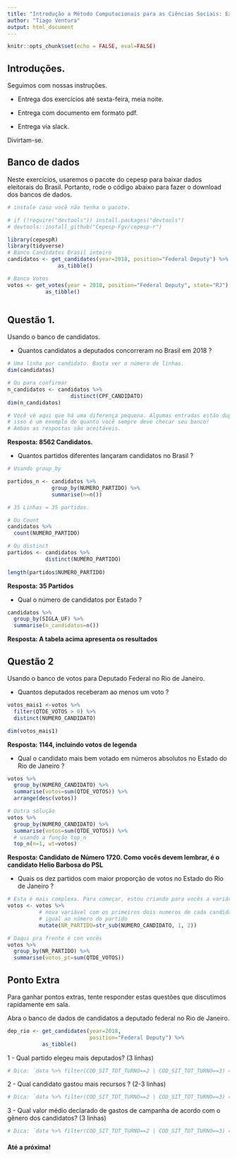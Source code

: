 ```yaml
---
title: "Introdução a Método Computacionais para as Ciências Sociais: Exercício 3"
author: "Tiago Ventura"
output: html_document
---
```


```r
knitr::opts_chunk$set(echo = FALSE, eval=FALSE)
```

## Introduções. 

Seguimos com nossas instruções. 

- Entrega dos exercícios até sexta-feira, meia noite. 

- Entrega com documento em formato pdf. 

- Entrega via slack. 

Divirtam-se. 

## Banco de dados

Neste exercícios, usaremos o pacote do cepesp para baixar dados eleitorais do Brasil. Portanto, rode o código abaixo para fazer o download dos bancos de dados. 

```r
# instale caso você não tenha o pacote. 

# if (!require("devtools")) install.packages("devtools")
# devtools::install_github("Cepesp-Fgv/cepesp-r")

library(cepespR)
library(tidyverse)
# Banco Candidatos Brasil inteiro
candidatos <- get_candidates(year=2018, position="Federal Deputy") %>% 
                as_tibble()

# Banco Votos
votos <- get_votes(year = 2018, position="Federal Deputy", state="RJ") %>%
            as_tibble()



```

## Questão 1.

Usando o banco de candidatos. 

- Quantos candidatos a deputados concorreram no Brasil em 2018 ?

```r

# Uma linha por candidato. Basta ver o número de linhas. 
dim(candidatos)

# Ou para confirmar
n_candidatos <- candidatos %>%
                    distinct(CPF_CANDIDATO) 
dim(n_candidatos)

# Você vê aqui que há uma diferença pequena. Algumas entradas estão duplicadas. 
# isso é um exemplo do quanto você sempre deve checar seu banco! 
# Ambas as respostas são aceitáveis.

```

**Resposta: 8562 Candidatos.**


- Quantos partidos diferentes lançaram candidatos no Brasil ?

```r
# Usando group_by

partidos_n <- candidatos %>% 
              group_by(NUMERO_PARTIDO) %>%
              summarise(n=n())

# 35 Linhas = 35 partidos.

# Ou Count
candidatos %>% 
  count(NUMERO_PARTIDO) 

# Ou distinct
partidos <- candidatos %>%
            distinct(NUMERO_PARTIDO)
  
length(partidos$NUMERO_PARTIDO)
```

**Resposta: 35 Partidos**

- Qual o número de candidatos por Estado ?

```r

candidatos %>%
  group_by(SIGLA_UF) %>%
  summarise(n_candidatos=n())

```

**Resposta: A tabela acima apresenta os resultados**



## Questão 2

Usando o banco de votos para Deputado Federal no Rio de Janeiro. 

- Quantos deputados receberam ao menos um voto ?

```r
votos_mais1 <-votos %>%
  filter(QTDE_VOTOS > 0) %>%
  distinct(NUMERO_CANDIDATO)

dim(votos_mais1)
```

**Resposta: 1144, incluindo votos de legenda**


- Qual o candidato mais bem votado em números absolutos no Estado do Rio de Janeiro ?

```r
votos %>%
  group_by(NUMERO_CANDIDATO) %>%
  summarise(votos=sum(QTDE_VOTOS)) %>%
  arrange(desc(votos))

# Outra solução
votos %>%
  group_by(NUMERO_CANDIDATO) %>%
  summarise(votos=sum(QTDE_VOTOS)) %>%
  # usando a função top_n
  top_n(n=1, wt=votos)

```

**Resposta: Candidato de Número 1720. Como vocês devem lembrar, é o candidato Helio Barbosa do PSL**


- Quais os dez partidos com maior proporção de votos no Estado do Rio de Janeiro ?

```r
# Esta é mais complexa. Para começar, estou criando para vocês a variável partido. 
votos <- votos %>%
          # nova variável com os primeiros dois numeros de cada candidato
          # igual ao número do partido
          mutate(NR_PARTIDO=str_sub(NUMERO_CANDIDATO, 1, 2)) 

# Daqui pra frente é con vocês
votos %>%
  group_by(NR_PARTIDO) %>%
  summarise(votos_pt=sum(QTDE_VOTOS))

```

## Ponto Extra

Para ganhar pontos extras, tente responder estas questões que discutimos rapidamente em sala. 


Abra o banco de dados de candidatos a deputado federal no Rio de Janeiro. 

```r

dep_rio <- get_candidates(year=2018,
                          position="Federal Deputy") %>%
           as_tibble()
```


1 - Qual partido elegeu mais deputados? (3 linhas)

```r
# Dica: `data %>% filter(COD_SIT_TOT_TURNO==2 | COD_SIT_TOT_TURNO==3) =  filtra somente os eleitos. 

```

2 - Qual candidato gastou mais recursos ? (2-3 linhas)


```r
# Dica: `data %>% filter(COD_SIT_TOT_TURNO==2 | COD_SIT_TOT_TURNO==3) =  filtra somente os eleitos. 

```

3 - Qual valor médio declarado de gastos de campanha de acordo com o gênero dos candidatos? (3 linhas)


```r
# Dica: `data %>% filter(COD_SIT_TOT_TURNO==2 | COD_SIT_TOT_TURNO==3) =  filtra somente os eleitos. 

```


<!-- ## Questão 3 -->

<!-- Considerando a profissão dos deputados (disponível no banco de candidatos), qual a profissão que recebeu mais votos no Estado  do Rio de Janeiro? -->

<!-- ```{r} -->

<!-- ``` -->


#### Até a próxima!


